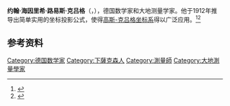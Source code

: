 {{Request translation|de}}
'''约翰·海因里希·路易斯·克吕格'''（{{lang-de|Johann Heinrich Louis Krüger}}，{{bd|1857年|9月21日|1923年|6月1日|catIdx=K}}），德国数学家和大地测量学家。他于1912年推导出简单实用的坐标投影公式，使得[[高斯-克吕格坐标系|高斯-克吕格坐标系]]得以广泛应用。<ref>{{cite web |url=http://www.treccani.it/enciclopedia/johann-heinrich-louis-kruger/ |title=Krüger, Johann Heinrich Louis nell'Enciclopedia Treccani |publisher=Treccani.it |date= |access-date=2016-08-22 |archive-date=2018-06-16 |archive-url=https://web.archive.org/web/20180616154248/http://www.treccani.it/enciclopedia/johann-heinrich-louis-kruger/ |dead-url=no }}</ref><ref>{{cite document |url=http://bib.gfz-potsdam.de/pub/digi/krueger2.htm |title=Konforme Abbildung des Erdellipsoids in der Ebene |year=1912 |doi=10.2312/GFZ.b103-krueger28 |publisher=Bib.gfz-potsdam.de |access-date=2016-08-22 |last1=Krüger |first1=Louis |journal= |archive-date=2016-03-04 |archive-url=https://web.archive.org/web/20160304105741/http://bib.gfz-potsdam.de/pub/digi/krueger2.htm |dead-url=no }}</ref>

==参考资料==
{{refs}}

{{normdaten}}
{{DEFAULTSORT:kruger}}
[[Category:德国数学家|Category:德国数学家]]
[[Category:下薩克森人|Category:下薩克森人]]
[[Category:測量師|Category:測量師]]
[[Category:大地測量學家|Category:大地測量學家]]
{{germany-bio-stub}}